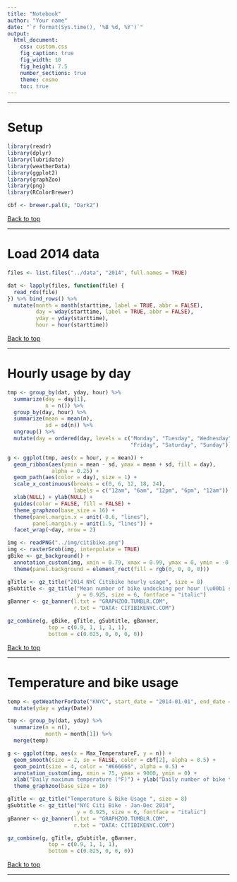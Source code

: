 ```yaml
---
title: "Notebook"
author: "Your name"
date: "`r format(Sys.time(), '%B %d, %Y')`"
output:
  html_document:
    css: custom.css
    fig_caption: true
    fig_width: 10
    fig_height: 7.5
    number_sections: true
    theme: cosmo
    toc: true
---
```


--- 

# Setup

```r
library(readr)
library(dplyr)
library(lubridate)
library(weatherData)
library(ggplot2)
library(graphZoo)
library(png)
library(RColorBrewer)

cbf <- brewer.pal(8, "Dark2")
```

[Back to top]("#")

---

# Load 2014 data

```r
files <- list.files("../data", "2014", full.names = TRUE)

dat <- lapply(files, function(file) {
  read_rds(file)
}) %>% bind_rows() %>%
  mutate(month = month(starttime, label = TRUE, abbr = FALSE),
         day = wday(starttime, label = TRUE, abbr = FALSE),
         yday = yday(starttime),
         hour = hour(starttime))
```

[Back to top]("#")

---

# Hourly usage by day

```r
tmp <- group_by(dat, yday, hour) %>%
  summarize(day = day[1],
            n = n()) %>%
  group_by(day, hour) %>%
  summarize(mean = mean(n),
            sd = sd(n)) %>%
  ungroup() %>%
  mutate(day = ordered(day, levels = c("Monday", "Tuesday", "Wednesday", "Thursday", 
                                       "Friday", "Saturday", "Sunday")))

g <- ggplot(tmp, aes(x = hour, y = mean)) +
  geom_ribbon(aes(ymin = mean - sd, ymax = mean + sd, fill = day), 
              alpha = 0.25) +
  geom_path(aes(color = day), size = 1) + 
  scale_x_continuous(breaks = c(0, 6, 12, 18, 24),
                     labels = c("12am", "6am", "12pm", "6pm", "12am")) + 
  xlab(NULL) + ylab(NULL) + 
  guides(color = FALSE, fill = FALSE) +
  theme_graphzoo(base_size = 16) +
  theme(panel.margin.x = unit(-0.6, "lines"),
        panel.margin.y = unit(1.5, "lines")) + 
  facet_wrap(~day, nrow = 2)

img <- readPNG("../img/citibike.png")
img <- rasterGrob(img, interpolate = TRUE)
gBike <- gz_background() +
  annotation_custom(img, xmin = 0.79, xmax = 0.99, ymax = 0, ymin = -0.76) + 
  theme(panel.background = element_rect(fill = rgb(0, 0, 0, 0)))

gTitle <- gz_title("2014 NYC Citibike hourly usage", size = 8)
gSubtitle <- gz_title("Mean number of bike undocking per hour (\u00b1 sd)", 
                      y = 0.925, size = 6, fontface = "italic")
gBanner <- gz_banner(l.txt = "GRAPHZOO.TUMBLR.COM", 
                     r.txt = "DATA: CITIBIKENYC.COM")

gz_combine(g, gBike, gTitle, gSubtitle, gBanner,
             top = c(0.9, 1, 1, 1, 1), 
             bottom = c(0.025, 0, 0, 0, 0))
```

[Back to top]("#")

---

# Temperature and bike usage

```r
temp <- getWeatherForDate("KNYC", start_date = "2014-01-01", end_date = "2014-12-31") %>%
  mutate(yday = yday(Date))

tmp <- group_by(dat, yday) %>%
  summarize(n = n(),
            month = month[1]) %>%
  merge(temp)

g <- ggplot(tmp, aes(x = Max_TemperatureF, y = n)) +
  geom_smooth(size = 2, se = FALSE, color = cbf[2], alpha = 0.5) + 
  geom_point(size = 4, color = "#666666", alpha = 0.5) + 
  annotation_custom(img, xmin = 75, ymax = 9000, ymin = 0) + 
  xlab("Daily maximum temperature (°F)") + ylab("Daily number of bike trips \n") +
  theme_graphzoo(base_size = 16)

gTitle <- gz_title("Temperature & Bike Usage ", size = 8)
gSubtitle <- gz_title("NYC Citi Bike - Jan-Dec 2014", 
                      y = 0.925, size = 6, fontface = "italic")
gBanner <- gz_banner(l.txt = "GRAPHZOO.TUMBLR.COM", 
                     r.txt = "DATA: CITIBIKENYC.COM")

gz_combine(g, gTitle, gSubtitle, gBanner,
             top = c(0.9, 1, 1, 1), 
             bottom = c(0.025, 0, 0, 0))
```

[Back to top]("#")

---



